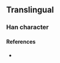 {{character info/new}}
==Translingual==

===Han character===
{{Han char|rn=86|rad=火|as=11|sn=15|four=|canj=FUAP|ids=⿰火崑}}

====References====
* {{Han ref|kx=0681.141|hdz=32229.021|uh=71B4|ud=29108}}